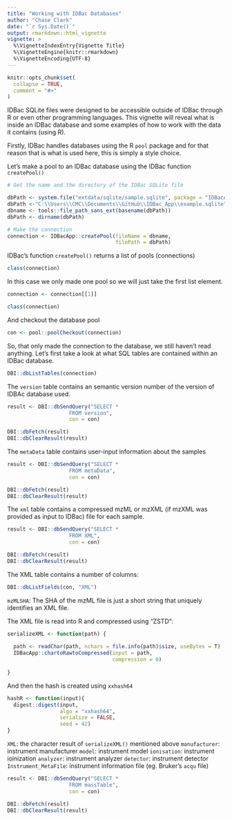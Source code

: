 ```yaml
---
title: "Working with IDBac Databases"
author: "Chase Clark"
date: "`r Sys.Date()`"
output: rmarkdown::html_vignette
vignette: >
  %\VignetteIndexEntry{Vignette Title}
  %\VignetteEngine{knitr::rmarkdown}
  %\VignetteEncoding{UTF-8}
---
```


```r
knitr::opts_chunk$set(
  collapse = TRUE,
  comment = "#>"
)
```


IDBac SQLite files were designed to be accessible outside of IDBac through R or even other programming languages. This vignette will reveal what is inside an IDBac database and some examples of how to work with the data it contains (using R). 


Firstly, IDBac handles databases using the R `pool` package and for that reason that is what is used here, this is simply a style choice. 

Let's make a pool to an IDBac database using the IDBac function `createPool()`

```r
# Get the name and the directory of the IDBac SQLite file

dbPath <- system.file("extdata/sqlite/sample.sqlite", package = "IDBacApp")
dbPath <-"C:\\Users\\CMC\\Documents\\GitHub\\IDBac_App\\example.sqlite"
dbname <- tools::file_path_sans_ext(basename(dbPath))
dbPath <- dirname(dbPath)

# Make the connection
connection <- IDBacApp::createPool(fileName = dbname,
                                   filePath = dbPath)

```

IDBac's function `createPool()` returns a list of pools (connections)

```r
class(connection)
```

In this case we only made one pool so we will just take the first list element. 

```r
connection <- connection[[1]]

class(connection)
```
And checkout the database pool
```r
con <- pool::poolCheckout(connection)
```


So, that only made the connection to the database, we still haven't read anything. Let's first take a look at what SQL tables are contained within an IDBac database.

```r
DBI::dbListTables(connection)
```

The `version` table contains an semantic version number of the version of IDBAc database used.

```r
result <- DBI::dbSendQuery("SELECT * 
                    FROM version",
                    con = con)

DBI::dbFetch(result)
DBI::dbClearResult(result)
```


The `metaData` table contains user-input information about the samples
```r
result <- DBI::dbSendQuery("SELECT * 
                    FROM metaData",
                    con = con)

DBI::dbFetch(result)
DBI::dbClearResult(result)

```


The `xml` table contains a compressed mzML or mzXML (if mzXML was provided as input to IDBac) file for each sample.

```r
result <- DBI::dbSendQuery("SELECT * 
                    FROM XML",
                    con = con)

DBI::dbFetch(result)
DBI::dbClearResult(result)
```


The XML table contains a number of columns:

```r
DBI::dbListFields(con, "XML")
```

`mzMLSHA`: The SHA of the mzML file is just a short string that uniquely identifies an XML file.

The XML file is read into R and compressed using "ZSTD":
```r
serializeXML <- function(path) {
  
  path <- readChar(path, nchars = file.info(path)$size, useBytes = T)
  IDBacApp::chartoRawtoCompressed(input = path,
                                  compression = 0)
  
}
```

And then the hash is created using `xxhash64`
```r
hashR <- function(input){
  digest::digest(input, 
                 algo = "xxhash64",
                 serialize = FALSE,
                 seed = 42)
}
```



`XML`: the character result of `serializeXML()` mentioned above
`manufacturer`: instrument manufacturer
`model`: instrument model
`ionisation`: instrument ioinization
`analyzer`: instrument analyzer
`detector`: instrument detector
`Instrument_MetaFile`: instrument information file (eg. Bruker's `acqu` file)








```r
result <- DBI::dbSendQuery("SELECT * 
                    FROM massTable",
                    con = con)

DBI::dbFetch(result)
DBI::dbClearResult(result)

```


